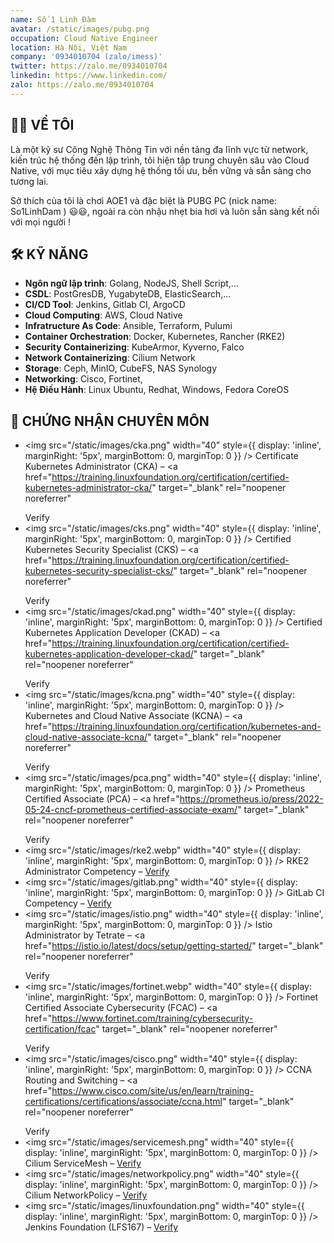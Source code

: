 ```yaml
---
name: Số 1 Linh Đàm
avatar: /static/images/pubg.png
occupation: Cloud Native Engineer
location: Hà Nội, Việt Nam
company: '0934010704 (zalo/imess)'
twitter: https://zalo.me/0934010704
linkedin: https://www.linkedin.com/
zalo: https://zalo.me/0934010704
---
```


## 👨‍💻 VỀ TÔI

Là một kỹ sư Công Nghệ Thông Tin với nền tảng đa lĩnh vực từ network, kiến trúc hệ thống đến lập trình, tôi hiện tập trung chuyên sâu vào Cloud Native, với mục tiêu xây dựng hệ thống tối ưu, bền vững và sẵn sàng cho tương lai.

Sở thích của tôi là chơi AOE1 và đặc biệt là PUBG PC (nick name: So1LinhDam ) 😃😃, ngoài ra còn nhậu nhẹt bia hơi và luôn sẵn sàng kết nối với mọi người !

## 🛠️ KỸ NĂNG

- **Ngôn ngữ lập trình**: Golang, NodeJS, Shell Script,...
- **CSDL**: PostGresDB, YugabyteDB, ElasticSearch,...
- **CI/CD Tool**: Jenkins, Gitlab CI, ArgoCD
- **Cloud Computing**: AWS, Cloud Native
- **Infratructure As Code**: Ansible, Terraform, Pulumi
- **Container Orchestration**: Docker, Kubernetes, Rancher (RKE2)
- **Security Containerizing**: KubeArmor, Kyverno, Falco
- **Network Containerizing**: Cilium Network
- **Storage**: Ceph, MinIO, CubeFS, NAS Synology
- **Networking**: Cisco, Fortinet,
- **Hệ Điều Hành**: Linux Ubuntu, Redhat, Windows, Fedora CoreOS

## 🏅 CHỨNG NHẬN CHUYÊN MÔN

- <img
    src="/static/images/cka.png"
    width="40"
    style={{ display: 'inline', marginRight: '5px', marginBottom: 0, marginTop: 0 }}
  />
  Certificate Kubernetes Administrator (CKA) –
  <a
    href="https://training.linuxfoundation.org/certification/certified-kubernetes-administrator-cka/"
    target="_blank"
    rel="noopener noreferrer"
  >
    Verify
  </a>
- <img
    src="/static/images/cks.png"
    width="40"
    style={{ display: 'inline', marginRight: '5px', marginBottom: 0, marginTop: 0 }}
  />
  Certified Kubernetes Security Specialist (CKS) –
  <a
    href="https://training.linuxfoundation.org/certification/certified-kubernetes-security-specialist-cks/"
    target="_blank"
    rel="noopener noreferrer"
  >
    Verify
  </a>
- <img
    src="/static/images/ckad.png"
    width="40"
    style={{ display: 'inline', marginRight: '5px', marginBottom: 0, marginTop: 0 }}
  />
  Certified Kubernetes Application Developer (CKAD) –
  <a
    href="https://training.linuxfoundation.org/certification/certified-kubernetes-application-developer-ckad/"
    target="_blank"
    rel="noopener noreferrer"
  >
    Verify
  </a>
- <img
    src="/static/images/kcna.png"
    width="40"
    style={{ display: 'inline', marginRight: '5px', marginBottom: 0, marginTop: 0 }}
  />
  Kubernetes and Cloud Native Associate (KCNA) –
  <a
    href="https://training.linuxfoundation.org/certification/kubernetes-and-cloud-native-associate-kcna/"
    target="_blank"
    rel="noopener noreferrer"
  >
    Verify
  </a>
- <img
    src="/static/images/pca.png"
    width="40"
    style={{ display: 'inline', marginRight: '5px', marginBottom: 0, marginTop: 0 }}
  />
  Prometheus Certified Associate (PCA) –
  <a
    href="https://prometheus.io/press/2022-05-24-cncf-prometheus-certified-associate-exam/"
    target="_blank"
    rel="noopener noreferrer"
  >
    Verify
  </a>
- <img
    src="/static/images/rke2.webp"
    width="40"
    style={{ display: 'inline', marginRight: '5px', marginBottom: 0, marginTop: 0 }}
  />
  RKE2 Administrator Competency –
  <a href="https://docs.rke2.io/" target="_blank" rel="noopener noreferrer">
    Verify
  </a>
- <img
    src="/static/images/gitlab.png"
    width="40"
    style={{ display: 'inline', marginRight: '5px', marginBottom: 0, marginTop: 0 }}
  />
  GitLab CI Competency –
  <a href="https://docs.gitlab.com/ee/ci/" target="_blank" rel="noopener noreferrer">
    Verify
  </a>
- <img
    src="/static/images/istio.png"
    width="40"
    style={{ display: 'inline', marginRight: '5px', marginBottom: 0, marginTop: 0 }}
  />
  Istio Administrator by Tetrate –
  <a
    href="https://istio.io/latest/docs/setup/getting-started/"
    target="_blank"
    rel="noopener noreferrer"
  >
    Verify
  </a>
- <img
    src="/static/images/fortinet.webp"
    width="40"
    style={{ display: 'inline', marginRight: '5px', marginBottom: 0, marginTop: 0 }}
  />
  Fortinet Certified Associate Cybersecurity (FCAC) –
  <a
    href="https://www.fortinet.com/training/cybersecurity-certification/fcac"
    target="_blank"
    rel="noopener noreferrer"
  >
    Verify
  </a>
- <img
    src="/static/images/cisco.png"
    width="40"
    style={{ display: 'inline', marginRight: '5px', marginBottom: 0, marginTop: 0 }}
  />
  CCNA Routing and Switching –
  <a
    href="https://www.cisco.com/site/us/en/learn/training-certifications/certifications/associate/ccna.html"
    target="_blank"
    rel="noopener noreferrer"
  >
    Verify
  </a>
- <img
    src="/static/images/servicemesh.png"
    width="40"
    style={{ display: 'inline', marginRight: '5px', marginBottom: 0, marginTop: 0 }}
  />
  Cilium ServiceMesh –
  <a href="https://isovalent.com/product/" target="_blank" rel="noopener noreferrer">
    Verify
  </a>
- <img
    src="/static/images/networkpolicy.png"
    width="40"
    style={{ display: 'inline', marginRight: '5px', marginBottom: 0, marginTop: 0 }}
  />
  Cilium NetworkPolicy –
  <a href="https://isovalent.com/product/" target="_blank" rel="noopener noreferrer">
    Verify
  </a>
- <img
    src="/static/images/linuxfoundation.png"
    width="40"
    style={{ display: 'inline', marginRight: '5px', marginBottom: 0, marginTop: 0 }}
  />
  Jenkins Foundation (LFS167) –
  <a href="https://isovalent.com/product/" target="_blank" rel="noopener noreferrer">
    Verify
  </a>
